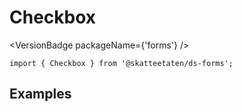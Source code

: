 
<Meta of={CheckboxStories} />

# Checkbox

<VersionBadge packageName={'forms'} />

<DocIntro
  name="Checkbox"
  url="https://www.skatteetaten.no/stilogtone/designsystemet/komponenter/checkbox/"
/>

<Primary />

```tsx
import { Checkbox } from '@skatteetaten/ds-forms';
```

<Controls />

## Examples

<Canvas of={CheckboxStories.Examples} />
